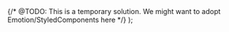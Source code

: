 
  <SiteProvider>
    <LocaleProvider i18nData={pageProps.i18nData}>
      <NodeDataProvider nodeVersionData={pageProps.nodeVersionData}>
        {/* @TODO: This is a temporary solution. We might want to adopt Emotion/StyledComponents here */}
        <style jsx global>
          {`
            body {
              font: 400 20px/1.5 ${sourceSansPro.style.fontFamily}, 'Open Sans',
                Roboto, 'San Francisco', Helvetica, Arial, sans-serif;
            }
          `}
        </style>
        <Component {...pageProps} />
      </NodeDataProvider>
    </LocaleProvider>
  </SiteProvider>
);
